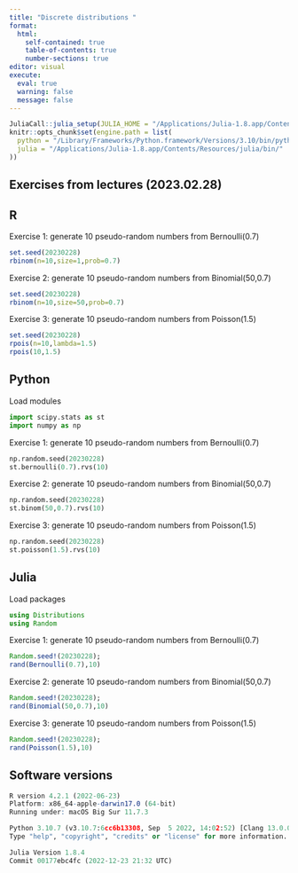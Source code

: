 ```yaml
---
title: "Discrete distributions "
format: 
  html:
    self-contained: true
    table-of-contents: true
    number-sections: true
editor: visual
execute: 
  eval: true
  warning: false
  message: false
---
```


```r
JuliaCall::julia_setup(JULIA_HOME = "/Applications/Julia-1.8.app/Contents/Resources/julia/bin/")
knitr::opts_chunk$set(engine.path = list(
  python = "/Library/Frameworks/Python.framework/Versions/3.10/bin/python3.10",
  julia = "/Applications/Julia-1.8.app/Contents/Resources/julia/bin/"
))
```

## Exercises from lectures (2023.02.28)

::: panel-tabset
## R

Exercise 1: generate 10 pseudo-random numbers from Bernoulli(0.7)

```r
set.seed(20230228)
rbinom(n=10,size=1,prob=0.7)
```

Exercise 2: generate 10 pseudo-random numbers from Binomial(50,0.7)

```r
set.seed(20230228)
rbinom(n=10,size=50,prob=0.7)
```

Exercise 3: generate 10 pseudo-random numbers from Poisson(1.5)

```r
set.seed(20230228)
rpois(n=10,lambda=1.5)
rpois(10,1.5)
```

## Python

Load modules

```python
import scipy.stats as st
import numpy as np
```

Exercise 1: generate 10 pseudo-random numbers from Bernoulli(0.7)

```python
np.random.seed(20230228)
st.bernoulli(0.7).rvs(10)
```

Exercise 2: generate 10 pseudo-random numbers from Binomial(50,0.7)

```python
np.random.seed(20230228)
st.binom(50,0.7).rvs(10)
```

Exercise 3: generate 10 pseudo-random numbers from Poisson(1.5)

```python
np.random.seed(20230228)
st.poisson(1.5).rvs(10)
```

## Julia

Load packages

```julia
using Distributions
using Random
```

Exercise 1: generate 10 pseudo-random numbers from Bernoulli(0.7)

```julia
Random.seed!(20230228);
rand(Bernoulli(0.7),10)
```

Exercise 2: generate 10 pseudo-random numbers from Binomial(50,0.7)

```julia
Random.seed!(20230228);
rand(Binomial(50,0.7),10)
```

Exercise 3: generate 10 pseudo-random numbers from Poisson(1.5)

```julia
Random.seed!(20230228);
rand(Poisson(1.5),10)
```
:::

## Software versions {.unnumbered}

``` R
R version 4.2.1 (2022-06-23)
Platform: x86_64-apple-darwin17.0 (64-bit)
Running under: macOS Big Sur 11.7.3
```

``` python
Python 3.10.7 (v3.10.7:6cc6b13308, Sep  5 2022, 14:02:52) [Clang 13.0.0 (clang-1300.0.29.30)] on darwin
Type "help", "copyright", "credits" or "license" for more information.
```

``` julia
Julia Version 1.8.4
Commit 00177ebc4fc (2022-12-23 21:32 UTC)
```
